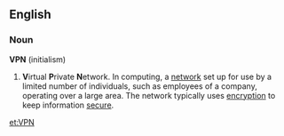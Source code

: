 ==English==
===Noun===
'''VPN''' (initialism)
# '''V'''irtual '''P'''rivate '''N'''etwork. In computing, a [[network]] set up for use by a limited number of individuals, such as employees of a company, operating over a large area.  The network typically uses [[encryption]] to keep information [[secure]].

[[et:VPN]]